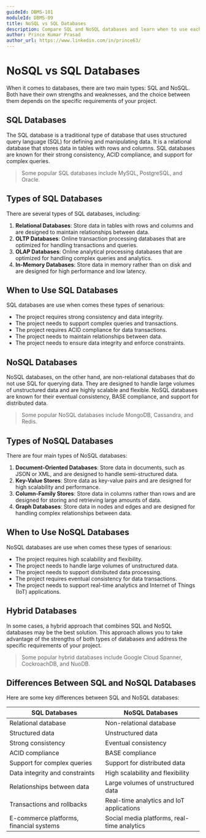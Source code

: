 ```yaml
---
guideId: DBMS-101
moduleId: DBMS-09
title: NoSQL vs SQL Databases
description: Compare SQL and NoSQL databases and learn when to use each.
author: Prince Kumar Prasad
author_url: https://www.linkedin.com/in/prince63/
---
```


# NoSQL vs SQL Databases

When it comes to databases, there are two main types: SQL and NoSQL. Both have their own strengths and weaknesses, and the choice between them depends on the specific requirements of your project.

## SQL Databases
The SQL database is a traditional type of database that uses structured query language (SQL) for defining and manipulating data. It is a relational database that stores data in tables with rows and columns. SQL databases are known for their strong consistency, ACID compliance, and support for complex queries.

> Some popular SQL databases include MySQL, PostgreSQL, and Oracle.

## Types of SQL Databases
There are several types of SQL databases, including:

1. **Relational Databases**: Store data in tables with rows and columns and are designed to maintain relationships between data.
2. **OLTP Databases**: Online transaction processing databases that are optimized for handling transactions and queries.
3. **OLAP Databases**: Online analytical processing databases that are optimized for handling complex queries and analytics.
4. **In-Memory Databases**: Store data in memory rather than on disk and are designed for high performance and low latency.

## When to Use SQL Databases
SQL databases are use when comes these types of senarious:

- The project requires strong consistency and data integrity.
- The project needs to support complex queries and transactions.
- The project requires ACID compliance for data transactions.
- The project needs to maintain relationships between data.
- The project needs to ensure data integrity and enforce constraints.

## NoSQL Databases
NoSQL databases, on the other hand, are non-relational databases that do not use SQL for querying data. They are designed to handle large volumes of unstructured data and are highly scalable and flexible. NoSQL databases are known for their eventual consistency, BASE compliance, and support for distributed data.

> Some popular NoSQL databases include MongoDB, Cassandra, and Redis.

## Types of NoSQL Databases
There are four main types of NoSQL databases:

1. **Document-Oriented Databases**: Store data in documents, such as JSON or XML, and are designed to handle semi-structured data.
2. **Key-Value Stores**: Store data as key-value pairs and are designed for high scalability and performance.
3. **Column-Family Stores**: Store data in columns rather than rows and are designed for storing and retrieving large amounts of data.
4. **Graph Databases**: Store data in nodes and edges and are designed for handling complex relationships between data.

## When to Use NoSQL Databases
NoSQL databases are use when comes these types of senarious:

- The project requires high scalability and flexibility.
- The project needs to handle large volumes of unstructured data.
- The project needs to support distributed data processing.
- The project requires eventual consistency for data transactions.
- The project needs to support real-time analytics and Internet of Things (IoT) applications.

## Hybrid Databases
In some cases, a hybrid approach that combines SQL and NoSQL databases may be the best solution. This approach allows you to take advantage of the strengths of both types of databases and address the specific requirements of your project.

> Some popular hybrid databases include Google Cloud Spanner, CockroachDB, and NuoDB.

## Differences Between SQL and NoSQL Databases
Here are some key differences between SQL and NoSQL databases:

| SQL Databases | NoSQL Databases |
|--------------|----------------|
| Relational database | Non-relational database |
| Structured data | Unstructured data |
| Strong consistency | Eventual consistency |
| ACID compliance | BASE compliance |
| Support for complex queries | Support for distributed data |
| Data integrity and constraints | High scalability and flexibility |
| Relationships between data | Large volumes of unstructured data |
| Transactions and rollbacks | Real-time analytics and IoT applications |
| E-commerce platforms, financial systems | Social media platforms, real-time analytics |